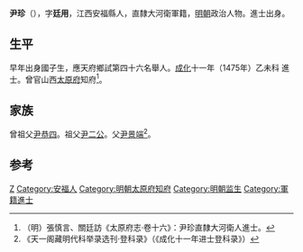 {{Otheruses|other=名为尹珍的其他人物|尹珍}}

'''尹珍'''（{{bd|1442年||？}}），字'''廷用'''，江西安福縣人，直隸大河衛軍籍，[[明朝|明朝]]政治人物。進士出身。

==生平==
早年出身國子生，應天府鄉試第四十六名舉人。[[成化|成化]]十一年（1475年）乙未科<!---[[會試|會試]]，得[[貢士|貢士]]第一百二十七名。[[殿試|殿試]]登[[進士|進士]]第二甲第五十六名--->進士。曾官山西[[太原府|太原府]]知府<ref>（明）張慎言、關廷訪《太原府志·卷十六》：尹珍直隸大河衛人進士。</ref>。

==家族==
曾祖父[[尹恭四|尹恭四]]。祖父[[尹二公|尹二公]]。父[[尹景端|尹景端]]<ref>《天一阁藏明代科举录选刊·登科录》（《成化十一年进士登科录》）</ref>。

==参考==
{{reflist}}

{{成化十一年乙未科殿試金榜}}

{{Authority control}}

{{DEFAULTSORT:Yin尹}}
[[Category:尹姓|Z]]
[[Category:安福人|Category:安福人]]
[[Category:明朝太原府知府|Category:明朝太原府知府]]
[[Category:明朝监生|Category:明朝监生]]
[[Category:軍籍進士|Category:軍籍進士]]

{{明朝人物小作品}}